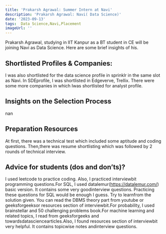 ```yaml
---
title: 'Prakarsh Agrawal: Summer Intern at Navi'
description: 'Prakarsh Agrawal: Navi( Data Science)'
date: '2023-09-13'
tags:  Data Science,Navi,Placement
imageUrl: ''
---
```


Prakarsh Agrawal, studying in IIT Kanpur as a BT student in CE will be joining Navi as  Data Science. Here are some brief insights of his.

## Shortlisted Profiles & Companies:
I was also shortlisted for the data science profile in sprinklr in the same slot as Navi. In SDEprofile, I was shortlisted in Edgeverve, Trellix. There were some more companies in which Iwas shortlisted for analyst profile.

## Insights on the Selection Process
nan

##  Preparation Resources
At first, there was a technical test which included some aptitude and coding questions. Then,there was resume shortlisting which was followed by 2 rounds of technical interview.

## Advice for students (dos and don’ts)? 
I used leetcode to practice coding. Also, I practiced interviewbit programming questions.For SQL, I used datalemur(https://datalemur.com/) basic version. It contains some very goodinterview questions. Practicing these questions for SQL would be enough I guess. Try to learnfrom the solution given. You can read the DBMS theory part from youtube or geeksforgeeksor resources section of interviewbit.For probability, I used brainstellar and 50 challenging problems book.For machine learning and related topics, I read from geeksforgeeks and towardsdatasciencearticles.Also, I found resources section of interviewbit very helpful. It contains topicwise notes andinterview questions.

